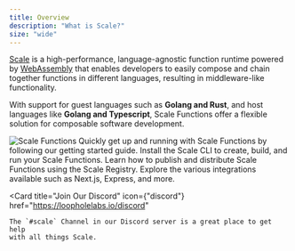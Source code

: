 ```yaml
---
title: Overview
description: "What is Scale?"
size: "wide"
---
```

[Scale](https://github.com/loopholelabs/scale) is a high-performance, language-agnostic function runtime powered by [WebAssembly](https://webassembly.org) that enables developers to
easily compose and chain together functions in different languages, resulting in middleware-like functionality.

With support for guest languages such as **Golang and Rust**, and host languages like **Golang and Typescript**, Scale Functions offer a
flexible solution for composable software development.

<img className="w-full" src="/images/header.png" alt="Scale Functions" />

<CardGroup cols={2}>
    <Card
        title="Getting Started"
        icon={"timer"}
        href="/getting-started/quick-start"
    >
        Quickly get up and running with Scale Functions by following our getting started guide.
    </Card>
    <Card
        title="CLI"
        icon={"square-terminal"}
        href="/cli/installation"
    >
        Install the Scale CLI to create, build, and run your Scale Functions.
    </Card>
    <Card
        title="Registry"
        icon={"cloud"}
        href="/registry/overview">
        Learn how to publish and distribute Scale Functions using the Scale Registry.
    </Card>
    <Card
        title="Integrations"
        icon={"plug"}
        href="/languages/javascript-typescript/adapters/nextjs"
    >
        Explore the various integrations available such as Next.js, Express, and more.
    </Card>
</CardGroup>

<Card
    title="Join Our Discord"
    icon={"discord"}
    href="https://loopholelabs.io/discord"
>
    The `#scale` Channel in our Discord server is a great place to get help
    with all things Scale.
</Card>
